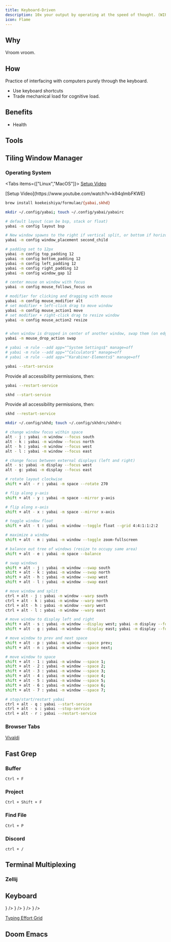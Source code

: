```yaml
---
title: Keyboard-Driven
description: 10x your output by operating at the speed of thought. (WIP)
icon: Flame
---
```


## Why
Vroom vroom.

## How
Practice of interfacing with computers purely through the keyboard.
- Use keyboard shortcuts
- Trade mechanical load for cognitive load.

## Benefits
- Health

## Tools

## Tiling Window Manager

### Operating System

<Tabs items={["Linux","MacOS"]}>
<Tab value="Linux">
[Setup Video](https://www.youtube.com/watch?v=D8D7voS-G_o)
</Tab>

<Tab value="MacOS">
[Setup Video](https://www.youtube.com/watch?v=k94qImbFKWE)


```sh Title="Terminal"
brew install koekeishiya/formulae/{yabai,skhd}
```

```sh Title="Terminal"
mkdir ~/.config/yabai; touch ~/.config/yabai/yabairc
```

```sh Title="~/.config/yabai/yabairc"
# default layout (can be bsp, stack or float)
yabai -m config layout bsp

# New window spawns to the right if vertical split, or bottom if horizontal split
yabai -m config window_placement second_child

# padding set to 12px
yabai -m config top_padding 12
yabai -m config bottom_padding 12
yabai -m config left_padding 12
yabai -m config right_padding 12
yabai -m config window_gap 12

# center mouse on window with focus
yabai -m config mouse_follows_focus on

# modifier for clicking and dragging with mouse
yabai -m config mouse_modifier alt
# set modifier + left-click drag to move window
yabai -m config mouse_action1 move
# set modifier + right-click drag to resize window
yabai -m config mouse_action2 resize


# when window is dropped in center of another window, swap them (on edges it will split it)
yabai -m mouse_drop_action swap

# yabai -m rule --add app="^System Settings$" manage=off
# yabai -m rule --add app="^Calculator$" manage=off
# yabai -m rule --add app="^Karabiner-Elements$" manage=off
```

```sh Title="Terminal"
yabai --start-service
```
Provide all accessibility permissions, then:
```sh Title="Terminal"
yabai --restart-service
```

```sh Title="Terminal"
skhd --start-service
```
Provide all accessibility permissions, then:
```sh Title="Terminal"
skhd --restart-service
```

```sh Title="Terminal"
mkdir ~/.config/skhd; touch ~/.config/skhdrc/skhdrc
```

```sh Title="~/.config/yabai/skhdrc"
# change window focus within space
alt - j : yabai -m window --focus south
alt - k : yabai -m window --focus north
alt - h : yabai -m window --focus west
alt - l : yabai -m window --focus east

# change focus between external displays (left and right)
alt - s: yabai -m display --focus west
alt - g: yabai -m display --focus east

# rotate layout clockwise
shift + alt - r : yabai -m space --rotate 270

# flip along y-axis
shift + alt - y : yabai -m space --mirror y-axis

# flip along x-axis
shift + alt - x : yabai -m space --mirror x-axis

# toggle window float
shift + alt - t : yabai -m window --toggle float --grid 4:4:1:1:2:2

# maximize a window
shift + alt - m : yabai -m window --toggle zoom-fullscreen

# balance out tree of windows (resize to occupy same area)
shift + alt - e : yabai -m space --balance

# swap windows
shift + alt - j : yabai -m window --swap south
shift + alt - k : yabai -m window --swap north
shift + alt - h : yabai -m window --swap west
shift + alt - l : yabai -m window --swap east

# move window and split
ctrl + alt - j : yabai -m window --warp south
ctrl + alt - k : yabai -m window --warp north
ctrl + alt - h : yabai -m window --warp west
ctrl + alt - l : yabai -m window --warp east

# move window to display left and right
shift + alt - s : yabai -m window --display west; yabai -m display --focus west;
shift + alt - g : yabai -m window --display east; yabai -m display --focus east;

# move window to prev and next space
shift + alt - p : yabai -m window --space prev;
shift + alt - n : yabai -m window --space next;

# move window to space
shift + alt - 1 : yabai -m window --space 1;
shift + alt - 2 : yabai -m window --space 2;
shift + alt - 3 : yabai -m window --space 3;
shift + alt - 4 : yabai -m window --space 4;
shift + alt - 5 : yabai -m window --space 5;
shift + alt - 6 : yabai -m window --space 6;
shift + alt - 7 : yabai -m window --space 7;

# stop/start/restart yabai
ctrl + alt - q : yabai --start-service
ctrl + alt - s : yabai --stop-service
ctrl + alt - r : yabai --restart-service
```

</Tab>
</Tabs>

### Browser Tabs

[Vivaldi](https://vivaldi.com/)

## Fast Grep

### Buffer
`Ctrl + F`

### Project
`Ctrl + Shift + F`

### Find File
`Ctrl + P`

### Discord
`ctrl + /`

## Terminal Multiplexing

### Zellij

## Keyboard

<Cards>
<Card
  title="Vial"
  href="https://get.vial.today/"
  icon={
      <img
        src="https://avatars.githubusercontent.com/u/72900223?s=200&v=4"
        alt="Vial Logo"
        width={24}
        height={24}
      />
  }
/>
<Card
  title="A guide to home row mods - Precondition"
  href="https://precondition.github.io/home-row-mods"
  icon={
      <img
        src="https://precondition.github.io/assets/images/favicon.png"
        alt="Precondition Logo"
        width={24}
        height={24}
      />
  }
/>
<Card
  title="Keymap Drawer"
  href="https://keymap-drawer.streamlit.app/"
  icon={
      <img
        src="https://caksoylar.github.io/keymap-drawer/logo.svg"
        alt="Keymap Drawer Logo"
        width={24}
        height={24}
      />
  }
/>
<Card
  title="Vial to Keymap Drawer"
  href="https://yal-tools.github.io/vial-to-keymap-drawer/"
/>
<Card
  title="KeymapDB"
  href="https://keymapdb.com/"
  icon={
      <img
        src="https://keymapdb.com/assets/svg/logo/light.svg"
        alt="KeymapDB Logo"
        width={24}
        height={24}
      />
  }
/>
</Cards>

[Typing Effort Grid](https://colemakmods.github.io/mod-dh/model.html)

## Doom Emacs
